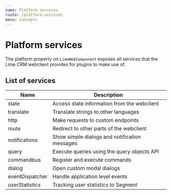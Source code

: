 ```yaml
---
name: Platform services
route: /platform-services
menu: Concepts
---
```


# Platform services

The platform property on `LimeWebComponent` exposes all services that the Lime CRM webclient provides for plugins to make use of.

## List of services

| Name                          | Description                                   |
| ----------------------------- | --------------------------------------------- |
| state                         | Access state information from the webclient   |
| translate                     | Translate strings to other languages          |
| http                          | Make requests to custom endpoints             |
| route                         | Redirect to other parts of the webclient      |
| notifications                 | Show simple dialogs and notification messages |
| query                         | Execute queries using the query objects API   |
| commandbus                    | Register and execute commands                 |
| dialog                        | Open custom modal dialogs                     |
| eventDispatcher               | Handle application level events               |
| userStatistics                | Tracking user statistics to Segment            |
